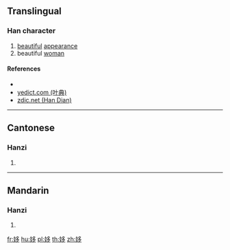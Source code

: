 {{character info/new}}
==Translingual==

===Han character===
{{Han char|rn=38|rad=女|as=06|sn=9|four=47427|canj=VNIN,XVNIN|ids=⿰女多}}

# [[beautiful]] [[appearance]]
# beautiful [[woman]]

====References====
* {{Han ref|kx=0261.180|dkj=06253|dj=0527.220|hdz=21047.030|uh=59FC|ud=23036|bh=CE6A|bd=52842}}
* [http://yedict.com/htm/59/59FC.htm yedict.com (叶典)]
* [http://www.zdic.net/c/c/7a/128600.htm zdic.net (Han Dian)]

----

==Cantonese==

===Hanzi===
{{yue-hanzi|jyut=[[ci2]], [[si4]]|y=chi2, si4}}

# {{defn|lang=yue|sort=女06}}

----

==Mandarin==

===Hanzi===
{{cmn-hanzi|pin=[[shí]] ([[shi2]])|wg=shih<sup>2</sup>}}

# {{defn|lang=cmn|sort=女06}}

[[fr:姼]]
[[hu:姼]]
[[pl:姼]]
[[th:姼]]
[[zh:姼]]